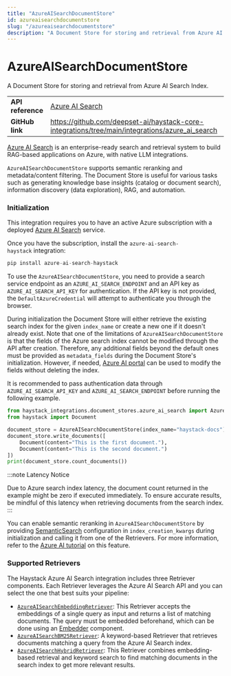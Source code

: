 ```yaml
---
title: "AzureAISearchDocumentStore"
id: azureaisearchdocumentstore
slug: "/azureaisearchdocumentstore"
description: "A Document Store for storing and retrieval from Azure AI Search Index."
---
```


# AzureAISearchDocumentStore

A Document Store for storing and retrieval from Azure AI Search Index.

|                   |                                                                                                   |
| ----------------- | ------------------------------------------------------------------------------------------------- |
| **API reference** | [Azure AI Search](/reference/integrations-azure_ai_search)                                               |
| **GitHub link**   | https://github.com/deepset-ai/haystack-core-integrations/tree/main/integrations/azure_ai_search |

[Azure AI Search](https://learn.microsoft.com/en-us/azure/search/search-what-is-azure-search) is an enterprise-ready search and retrieval system to build RAG-based applications on Azure, with native LLM integrations.

`AzureAISearchDocumentStore` supports semantic reranking and metadata/content filtering. The Document Store is useful for various tasks such as generating knowledge base insights (catalog or document search), information discovery (data exploration), RAG, and automation.

### Initialization

This integration requires you to have an active Azure subscription with a deployed [Azure AI Search](https://azure.microsoft.com/en-us/products/ai-services/ai-search) service.

Once you have the subscription, install the `azure-ai-search-haystack` integration:

```python
pip install azure-ai-search-haystack
```

To use the `AzureAISearchDocumentStore`, you need to provide a search service endpoint as an `AZURE_AI_SEARCH_ENDPOINT` and an API key as `AZURE_AI_SEARCH_API_KEY` for authentication. If the API key is not provided, the `DefaultAzureCredential` will attempt to authenticate you through the browser.

During initialization the Document Store will either retrieve the existing search index for the given `index_name` or create a new one if it doesn't already exist. Note that one of the limitations of `AzureAISearchDocumentStore` is that the fields of the Azure search index cannot be modified through the API after creation. Therefore, any additional fields beyond the default ones must be provided as `metadata_fields` during the Document Store's initialization. However, if needed, [Azure AI portal](https://azure.microsoft.com/) can be used to modify the fields without deleting the index.

It is recommended to pass authentication data through `AZURE_AI_SEARCH_API_KEY` and `AZURE_AI_SEARCH_ENDPOINT` before running the following example.

```python
from haystack_integrations.document_stores.azure_ai_search import AzureAISearchDocumentStore
from haystack import Document

document_store = AzureAISearchDocumentStore(index_name="haystack-docs")
document_store.write_documents([
    Document(content="This is the first document."),
    Document(content="This is the second document.")
])
print(document_store.count_documents())
```

:::note Latency Notice

Due to Azure search index latency, the document count returned in the example might be zero if executed immediately. To ensure accurate results, be mindful of this latency when retrieving documents from the search index.
:::

You can enable semantic reranking in `AzureAISearchDocumentStore` by providing [SemanticSearch](https://learn.microsoft.com/en-us/python/api/azure-search-documents/azure.search.documents.indexes.models.semanticsearch?view=azure-python) configuration in `index_creation_kwargs` during initialization and calling it from one of the Retrievers. For more information, refer to the [Azure AI tutorial](https://learn.microsoft.com/en-us/azure/search/search-get-started-semantic) on this feature.

### Supported Retrievers

The Haystack Azure AI Search integration includes three Retriever components. Each Retriever leverages the Azure AI Search API  and you can select the one that best suits your pipeline:

- [`AzureAISearchEmbeddingRetriever`](../pipeline-components/retrievers/azureaisearchembeddingretriever.mdx): This Retriever accepts the embeddings of a single query as input and returns a list of matching documents. The query must be embedded beforehand, which can be done using an [Embedder](../pipeline-components/embedders.mdx) component.
- [`AzureAISearchBM25Retriever`](../pipeline-components/retrievers/azureaisearchbm25retriever.mdx): A keyword-based Retriever that retrieves documents matching a query from the Azure AI Search index.
- [`AzureAISearchHybridRetriever`](../pipeline-components/retrievers/azureaisearchhybridretriever.mdx): This Retriever combines embedding-based retrieval and keyword search to find matching documents in the search index to get more relevant results.
